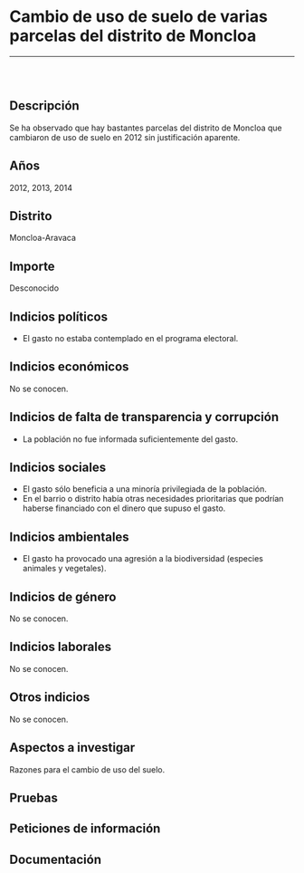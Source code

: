 Cambio de uso de suelo de varias parcelas del distrito de Moncloa
=================================================================

------------------------------------------------------------------------

![]()

<br/>

Descripción
-----------

Se ha observado que hay bastantes parcelas del distrito de Moncloa que
cambiaron de uso de suelo en 2012 sin justificación aparente.

Años
----

2012, 2013, 2014

Distrito
--------

Moncloa-Aravaca

Importe
-------

Desconocido

Indicios políticos
------------------

-   El gasto no estaba contemplado en el programa electoral.

Indicios económicos
-------------------

No se conocen.

Indicios de falta de transparencia y corrupción
-----------------------------------------------

-   La población no fue informada suficientemente del gasto.

Indicios sociales
-----------------

-   El gasto sólo beneficia a una minoría privilegiada de la población.
-   En el barrio o distrito había otras necesidades prioritarias que
    podrían haberse financiado con el dinero que supuso el gasto.

Indicios ambientales
--------------------

-   El gasto ha provocado una agresión a la biodiversidad (especies
    animales y vegetales).

Indicios de género
------------------

No se conocen.

Indicios laborales
------------------

No se conocen.

Otros indicios
--------------

No se conocen.

Aspectos a investigar
---------------------

Razones para el cambio de uso del suelo.

Pruebas
-------

Peticiones de información
-------------------------

Documentación
-------------
